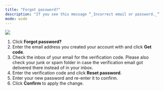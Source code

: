 ```yaml
---
title: "Forgot password?"
description: "If you see this message “_Incorrect email or password._” when you try to log in to RisingWave Cloud, you can use **Forgot password?** to reset your password."
mode: wide
---
```

<Frame>
  <img src="/images/cloud/forgot-password/login-incorrect.png"/>
</Frame>

1. Click **Forgot password?**
2. Enter the email address you created your account with and click **Get code**.
3. Check the inbox of your email for the verification code.
Please also check your junk or spam folder in case the verification email got delivered there instead of in your inbox.
4. Enter the verification code and click **Reset password**.
5. Enter your new password and re-enter it to confirm.
6. Click **Confirm** to apply the change.
